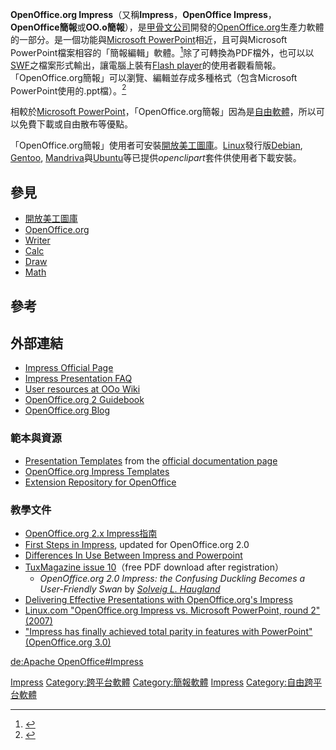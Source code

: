{{NoteTA|G1=IT|G2=FL}}
{{Infobox software
| name = OpenOffice.org Impress
| logo = [[File:Aoo4impress.png|File:Aoo4impress.png]]
| screenshot = [[File:OpenOffice.org_Impress_(Windows).png|300px]]
| caption = OpenOffice.org Impress 3
| collapsible = 
| developer = [[Apache软件基金会|Apache软件基金会]]
| status = 進行中
| latest release version = 4.1.0
| latest release date = {{Release date and age|2014|04|29}}
| operating system = [[跨平台|跨平台]]
| genre = [[簡報|簡報]]
| license = [[Apache许可证|Apache许可证]]
| website = [http://www.openoffice.org/product/impress.html www.openoffice.org]
}}
'''OpenOffice.org Impress'''（又稱'''Impress'''，'''OpenOffice Impress'''，'''OpenOffice簡報'''或'''OO.o簡報'''），是[[甲骨文公司|甲骨文公司]]開發的[[OpenOffice.org|OpenOffice.org]]生產力軟體的一部分。是一個功能與[[Microsoft_PowerPoint|Microsoft PowerPoint]]相近，且可與Microsoft PowerPoint檔案相容的「簡報編輯」軟體。<ref>{{Cite web |url=http://www.sun.com/software/star/openoffice/ |title=OpenOffice.org |accessdate=2010-11-10 |archive-date=2008-08-24 |archive-url=https://web.archive.org/web/20080824170011/http://www.sun.com/software/star/openoffice/ |dead-url=no }}</ref>除了可轉換為PDF檔外，也可以以[[SWF|SWF]]之檔案形式輸出，讓電腦上裝有[[Flash_player|Flash player]]的使用者觀看簡報。「OpenOffice.org簡報」可以瀏覽、編輯並存成多種格式（包含Microsoft PowerPoint使用的.ppt檔）。<ref>{{Cite web |url=http://www.openoffice.org/product/impress.html |title=Impress |accessdate=2010-11-10 |archive-date=2010-11-10 |archive-url=https://web.archive.org/web/20101110120526/http://www.openoffice.org/product/impress.html |dead-url=no }}</ref>

相較於[[Microsoft_PowerPoint|Microsoft PowerPoint]]，「OpenOffice.org簡報」因為是[[自由軟體|自由軟體]]，所以可以免費下載或自由散布等優點。

「OpenOffice.org簡報」使用者可安裝[[開放美工圖庫|開放美工圖庫]]。[[Linux|Linux]]發行版[[Debian|Debian]], [[Gentoo_Linux|Gentoo]], [[Mandriva|Mandriva]]與[[Ubuntu|Ubuntu]]等已提供''openclipart''套件供使用者下載安裝。

== 參見 ==
{{Portal|Free software}}

* [[開放美工圖庫|開放美工圖庫]]
* [[OpenOffice.org|OpenOffice.org]]
* [[OpenOffice.org_Writer|Writer]]
* [[OpenOffice.org_Calc|Calc]]
* [[OpenOffice.org_Draw|Draw]]
* [[OpenOffice.org_Math|Math]]

==參考==
<references/>

==外部連結==
{{Commons category|OpenOffice.org Impress}}
* [http://www.openoffice.org/product/impress.html Impress Official Page]{{Wayback|url=http://www.openoffice.org/product/impress.html |date=20101110120526 }}
* [http://documentation.openoffice.org/faqs/presentation/index.html Impress Presentation FAQ]{{Wayback|url=http://documentation.openoffice.org/faqs/presentation/index.html |date=20101228142711 }}
* [http://wiki.services.openoffice.org/wiki/OOoHelpOutline User resources at OOo Wiki]{{Wayback|url=http://wiki.services.openoffice.org/wiki/OOoHelpOutline |date=20101124223107 }}
* [http://www.amazon.com/OpenOffice-org-Guidebook-Solveig-Haugland/dp/0974312029/ OpenOffice.org 2 Guidebook]
* [http://openoffice.blogs.com/ OpenOffice.org Blog]{{Wayback|url=http://openoffice.blogs.com/ |date=20101127214954 }}

=== 範本與資源 ===
* [http://documentation.openoffice.org/Samples_Templates/User/template/presentations/index.html Presentation Templates]{{Wayback|url=http://documentation.openoffice.org/Samples_Templates/User/template/presentations/index.html |date=20090428003904 }} from the [http://documentation.openoffice.org/ official documentation page]{{Wayback|url=http://documentation.openoffice.org/ |date=20101110065126 }}
* [http://technology.chtsai.org/impress/ OpenOffice.org Impress Templates]{{Wayback|url=http://technology.chtsai.org/impress/ |date=20110403220244 }}
* [http://extensions.services.openoffice.org/ Extension Repository for OpenOffice]{{Wayback|url=http://extensions.services.openoffice.org/ |date=20071014104837 }}

=== 教學文件 ===
* [http://documentation.openoffice.org/manuals/ OpenOffice.org 2.x Impress指南]{{Wayback|url=http://documentation.openoffice.org/manuals/ |date=20101118120743 }}
* [http://documentation.openoffice.org/HOW_TO/impress/fs_impress2_0.pdf First Steps in Impress]{{Wayback|url=http://documentation.openoffice.org/HOW_TO/impress/fs_impress2_0.pdf |date=20101228184223 }}, updated for OpenOffice.org 2.0
* [https://web.archive.org/web/20101228151758/http://documentation.openoffice.org/manuals/oooauthors2/0607MG-DifferencesInUseImpressPowerpoint.pdf Differences In Use Between Impress and Powerpoint]
* [https://web.archive.org/web/20100727062545/http://www.tuxmagazine.com/node/1000178 TuxMagazine issue 10]（free PDF download after registration）
** ''OpenOffice.org 2.0 Impress: the Confusing Duckling Becomes a User-Friendly Swan'' by ''[http://openoffice.blogs.com/ Solveig L. Haugland]{{Wayback|url=http://openoffice.blogs.com/ |date=20101127214954 }}''
* [http://www.linuxjournal.com/article/7187 Delivering Effective Presentations with OpenOffice.org's Impress]{{Wayback|url=http://www.linuxjournal.com/article/7187 |date=20110625140712 }}
* [https://web.archive.org/web/20090210193417/http://www.linux.com/feature/119513 Linux.com "OpenOffice.org Impress vs. Microsoft PowerPoint, round 2" (2007)]
* [https://web.archive.org/web/20090227073854/http://www.linux.com/feature/148435 "Impress has finally achieved total parity in features with PowerPoint" (OpenOffice.org 3.0)]

{{Presentation software}}
{{OpenOffice.org}}

{{DEFAULTSORT:Openoffice.Org Impress}}
[[Category:OpenOffice.org|Impress]]
[[Category:跨平台軟體|Category:跨平台軟體]]
[[Category:簡報軟體|Category:簡報軟體]]
[[Category:Technical_communication_tools|Impress]]
[[Category:自由跨平台軟體|Category:自由跨平台軟體]]

[[de:Apache_OpenOffice#Impress|de:Apache OpenOffice#Impress]]